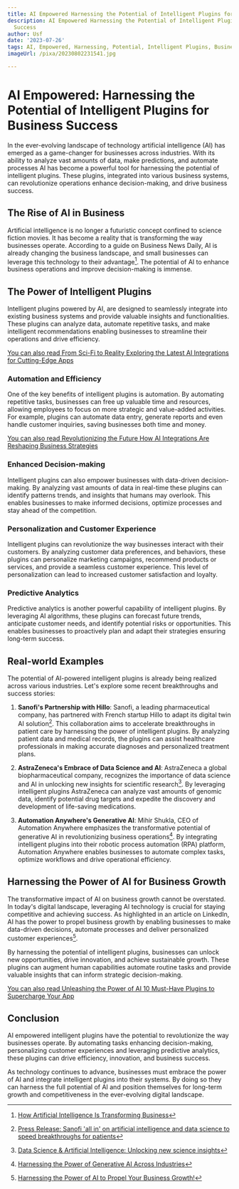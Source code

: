 ```yaml
---
title: AI Empowered Harnessing the Potential of Intelligent Plugins for Business Success
description: AI Empowered Harnessing the Potential of Intelligent Plugins for Business
  Success
author: Usf
date: '2023-07-26'
tags: AI, Empowered, Harnessing, Potential, Intelligent Plugins, Business Success
imageUrl: /pixa/20230802231541.jpg

---
```

# AI Empowered: Harnessing  the Potential of Intelligent Plugins for Business Success

In the ever-evolving landscape of technology artificial intelligence (AI) has emerged as a game-changer for businesses across industries. With  its ability to analyze  vast amounts  of data, make predictions, and automate processes AI has become a powerful tool for harnessing the potential of intelligent plugins. These  plugins, integrated into various business systems, can revolutionize operations enhance decision-making, and drive business success.

## The Rise of AI in Business

Artificial intelligence is no longer a futuristic concept confined to science fiction movies. It  has become a reality that is transforming the way  businesses operate. According to a guide on Business News Daily, AI is already changing the business landscape, and small businesses can leverage this  technology to their advantage[^1^]. The potential  of AI to enhance business operations and improve decision-making is immense.

## The Power of  Intelligent Plugins

Intelligent plugins powered by AI, are designed to seamlessly integrate into existing business systems and  provide valuable insights and functionalities. These plugins can analyze data, automate  repetitive tasks,  and make intelligent  recommendations enabling businesses  to streamline their operations and drive efficiency.

[You can also read From Sci-Fi to Reality Exploring the  Latest AI  Integrations for Cutting-Edge Apps](From%20Sci-Fi%20to%20Reality%20Exploring%20the%20Latest%20AI%20Integrations%20for%20Cutting-Edge%20Apps)


### Automation and Efficiency

One  of the key benefits of intelligent plugins is automation. By automating repetitive tasks, businesses can  free up valuable time and resources, allowing employees to focus  on more strategic and value-added activities.  For example,  plugins can automate data entry, generate reports and even handle customer inquiries, saving businesses both time and  money.

[You can also read Revolutionizing the Future How  AI Integrations Are Reshaping Business Strategies](Revolutionizing%20the%20Future%20How%20AI%20Integrations%20Are%20Reshaping%20Business%20Strategies)


### Enhanced Decision-making

Intelligent  plugins can  also empower businesses with data-driven decision-making. By analyzing vast amounts of data in real-time these plugins can identify patterns  trends, and insights that humans may overlook. This enables businesses to make informed decisions,  optimize processes and  stay ahead of the competition.

### Personalization and Customer Experience

Intelligent plugins can revolutionize the way  businesses interact with their customers. By analyzing customer  data preferences, and behaviors, these plugins can personalize marketing campaigns, recommend products or services, and provide a seamless customer experience. This level of personalization can lead to  increased customer satisfaction and  loyalty.

### Predictive Analytics

Predictive analytics is  another powerful capability of intelligent plugins.  By leveraging AI  algorithms, these plugins can  forecast future trends, anticipate  customer needs, and identify  potential  risks or opportunities. This enables businesses to proactively plan and adapt their  strategies ensuring long-term success.

## Real-world Examples

The potential of AI-powered intelligent plugins is already being realized across various industries. Let's explore some recent breakthroughs and success stories:

1. **Sanofi's Partnership with Hillo**: Sanofi, a leading pharmaceutical company, has partnered with French startup Hillo to  adapt its digital twin AI solution[^2^].  This collaboration aims to accelerate  breakthroughs in patient care  by harnessing  the power of intelligent plugins. By analyzing  patient data and medical records, the plugins can assist healthcare professionals  in making accurate diagnoses and personalized treatment plans.

2. **AstraZeneca's Embrace of Data Science and AI**: AstraZeneca a global biopharmaceutical company, recognizes  the importance of data science and AI in unlocking  new insights for scientific research[^3^]. By leveraging  intelligent plugins AstraZeneca can analyze vast amounts of genomic data, identify potential drug targets and expedite the discovery and development of life-saving medications.

3. **Automation Anywhere's Generative AI**: Mihir Shukla, CEO of Automation Anywhere emphasizes the transformative potential of generative AI in revolutionizing business operations[^4^]. By integrating  intelligent plugins into their robotic process  automation  (RPA) platform, Automation Anywhere enables businesses to automate complex tasks, optimize workflows and drive operational efficiency.

## Harnessing the Power of AI for Business Growth

The transformative impact of AI on business growth cannot be overstated. In today's digital landscape, leveraging AI technology is crucial for staying competitive and  achieving success. As highlighted in  an article on  LinkedIn, AI has the  power  to propel  business growth by enabling businesses to make data-driven decisions,  automate  processes and deliver personalized customer experiences[^5^].

By harnessing the potential of intelligent plugins, businesses can  unlock new opportunities, drive innovation, and achieve sustainable growth. These plugins can augment human capabilities  automate routine tasks and provide valuable insights that  can inform strategic decision-making.

[You can also read Unleashing the Power of  AI 10 Must-Have Plugins to Supercharge Your App](Unleashing%20the%20Power%20of%20AI%2010%20Must-Have%20Plugins%20to%20Supercharge%20Your%20App)


## Conclusion

AI empowered  intelligent plugins have the  potential to revolutionize  the way businesses operate. By automating tasks enhancing decision-making, personalizing customer experiences and leveraging predictive analytics, these plugins  can drive  efficiency, innovation, and business success.

As technology continues to advance, businesses must embrace the  power  of AI and integrate intelligent plugins into their  systems. By  doing so they can harness the full potential of AI and position themselves for long-term growth and competitiveness in the ever-evolving digital landscape.

[^1^]: [How Artificial Intelligence Is Transforming Business](https://www.businessnewsdaily.com/9402-artificial-intelligence-business-trends.html)
[^2^]: [Press Release: Sanofi 'all in' on artificial intelligence and data  science to  speed breakthroughs for patients](https://www.sanofi.com/en/media-room/press-releases/2023/2023-06-13-12-00-00-2687072)
[^3^]: [Data  Science  & Artificial  Intelligence: Unlocking new science insights](https://www.astrazeneca.com/r-d/data-science-and-ai.html)
[^4^]: [Harnessing the Power of Generative  AI Across Industries](https://do.linkedin.com/posts/mihirshukla_harnessing-the-power-of-generative-ai-across-activity-7070449518013526016-wZPt)
[^5^]: [Harnessing the Power of AI to Propel Your Business Growth!](https://www.linkedin.com/pulse/harnessing-power-ai-propel-your-business-growth-shalin-rabdu)